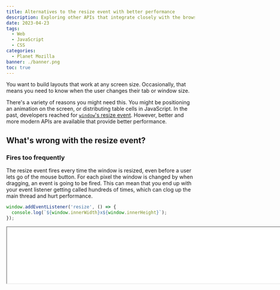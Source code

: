 ```yaml
---
title: Alternatives to the resize event with better performance
description: Exploring other APIs that integrate closely with the browser's styling engine.
date: 2023-04-23
tags:
  - Web
  - JavaScript
  - CSS
categories:
  - Planet Mozilla
banner: ./banner.png
toc: true
---
```



You want to build layouts that work at any screen size. Occasionally, that means you need to know when the user changes their tab or window size.

There's a variety of reasons you might need this. You might be positioning an animation on the screen, or distributing table cells in JavaScript. In the past, developers reached for [`window`'s resize event](https://developer.mozilla.org/en-US/docs/Web/API/Window/resize_event). However, better and more modern APIs are available that provide better performance.

## What's wrong with the resize event?

### Fires too frequently

The resize event fires every time the window is resized, even before a user lets go of the mouse button. For each pixel the window is changed by when dragging, an event is going to be fired. This can mean that you end up with your event listener getting called hundreds of times, which can clog up the main thread and hurt performance.

```js
window.addEventListener('resize', () => {
  console.log(`${window.innerWidth}x${window.innerHeight}`);
});
```

<div class="resize flex overflow-hidden items-stretch -mx-4">
  <iframe
    class="grow h-full bg-slate-800"
    width="800"
    height="150"
    src="resize-event-demo/"
  />
</div>

### Potential layout thrashing

What makes it worse is that you're probably going to pair the resize event with some logic to read the size of an element on the screen, such as with `element.clientWidth`, `element.getBoundingClientRect()`, or `getComputedStyle()`. Reading the [size of an element](https://gist.github.com/paulirish/5d52fb081b3570c81e3a) forces the browser to immediately and synchronously calculate its size, which forces the entire page to undergo layout and style calculations. That can be an expensive calculation.

If you then make changes to something on the screen, this invalidates the layout again and the browser can't cache the size. The browser has to account for the fact that styles have changed in some way since you last read the size of the element, so it has to recalculate the size of the element all over again next time you read it.

This is called [layout thrashing](https://kellegous.com/j/2013/01/26/layout-performance/), and it's a common performance bottleneck. Thrashing inside a resize event listener can trigger this hundreds of times per second, which can cause the browser to slow down and even freeze.

```js
window.addEventListener('resize', () => {
  // offsetWidth reads the size of the element, which forces layout
  // setting a style property then invalidates the layout, so it isn't cached
  // this can happen hundreds of times per second when resizing
  circle.style.width = `${box.offsetWidth}px`;
});
```

## 1. Media queries

The best way to avoid the pitfalls of the resize event is to avoid it entirely.

You'll get the best performance if you can move all your logic to CSS using [media queries](https://developer.mozilla.org/en-US/docs/Learn/CSS/CSS_layout/Media_queries). Media queries let you set specific CSS rules that are only used when the window is at a certain size.

```css
body {
  /* Use a dark blue background by default */
  background: #032030;
}

@media (max-width: 400px) {
  body {
    /* Use a black background when the window is less than 400 pixels wide */
    background: #000;
  }
}
```

You can also use media queries in JavaScript, if nessecary. The [`matchMedia`](https://developer.mozilla.org/en-US/docs/Web/API/Window/matchMedia) API lets you pass in media query conditions and check if they match in JS. You can check the current value with [`query.matches`](https://developer.mozilla.org/en-US/docs/Web/API/MediaQueryList/matches) and listen to changes in size with the ["change" event](https://developer.mozilla.org/en-US/docs/Web/API/MediaQueryList/change_event).

Unlike the "resize" event, the "change" event will only fire when the breakpoint is passed. In the demo below, you can see an event is only fired when the window is resized past the 400 pixel breakpoint (either becoming smaller than or equal to 400 pixels or larger than 400 pixels).

```js
const query = matchMedia('(max-width: 400px)');

// is the initial window width less than 400 pixels?
console.log(query.matches);

// listen to whenever query.matches changes
query.addEventListener('change', (event) => {
  // is the current window width less than 400 pixels?
  console.log(event.matches);
});
```

<div class="resize flex overflow-hidden items-stretch -mx-4">
  <iframe
    class="grow h-full bg-slate-800"
    width="800"
    height="150"
    src="media-query-demo/"
  />
</div>

Media queries are the best option if you need to make changes based on window size.

## 2. ResizeObserver

While media queries work well if you want to make changes based on the size of the window, they don't work if you want to make changes based on the size of a particular element. If you have an element or component that can show up in multiple locations, you can't easily rely on the window because your component's width might be different depending on where it is on the page.

Additionally, elements can change their size without the user resizing the window. For example, if you have [sidebar that opens and closes](/posts/react-finite-state-machine-animation/), the main content next to it will change width but the window won't.

Happily, there's a useful API called [`ResizeObserver`](https://developer.mozilla.org/en-US/docs/Web/API/Resize_Observer_API) you can use. It reacts to changes in the size of any observed element, no matter what made it change.

<div
  class="resize flex overflow-hidden items-stretch -mx-4"
  style="height: 250px"
>
  <iframe
    class="grow h-full bg-slate-800"
    width="800"
    height="250"
    src="resize-observer-demo/"
  />
</div>

Unlike the resize event, a `ResizeObserver` will also tell you the new size of an element! It passes the size of every observed element to the callback function, so you don't need to read the size yourself. This also avoids layout thrashing, since the browser can read the size of the element on its own schedule.

```js
const resizeObserver = new ResizeObserver((entries) => {
  // entries is an array of ResizeObserverEntry objects
  // We only care about the first one,
  // since we call resizeObserver.observe on a single element
  // If you're observing multiple elements, you'll have multiple entries in this array
  const entry = entries[0];

  // log the new size of the element
  console.log(entry.contentBoxSize);
});

resizeObserver.observe(element);
```

[Resize observers will tell you](https://web.dev/resize-observer/#what-is-being-reported) both the `borderBoxSize` (the size of the element including padding and borders) and the `contentBoxSize` (just the content of the element, not including padding and borders).

<Fragment set:html={boxModel} />

Resize observers are the best option if you need to make changes based on the size of a paticular element.

## 3. Container queries

For my team at Microsoft, [CSS container queries](https://developer.mozilla.org/en-US/docs/Web/CSS/CSS_Container_Queries) are a little too new to be used in the codebase.However, if you're making an evergreen app (or reading this article in the future), container queries are a great CSS-based alternative to ResizeObserver and the window "resize" event.

They have very similar syntax to media queries, but instead of matching the window size, they match the size of the element they're applied to.

```css
.parent {
  container-type: inline-size;
}

@container (max-width: 400px) {
  .element {
    /* Use a black background when the element's
    parent is less than 400 pixels wide */
    background: #000;
  }
}
```

If you don't need to read element sizes in JavaScript, container queries are great. It's easy to write performant JavaScript when you remove JavaScript and just use CSS!
